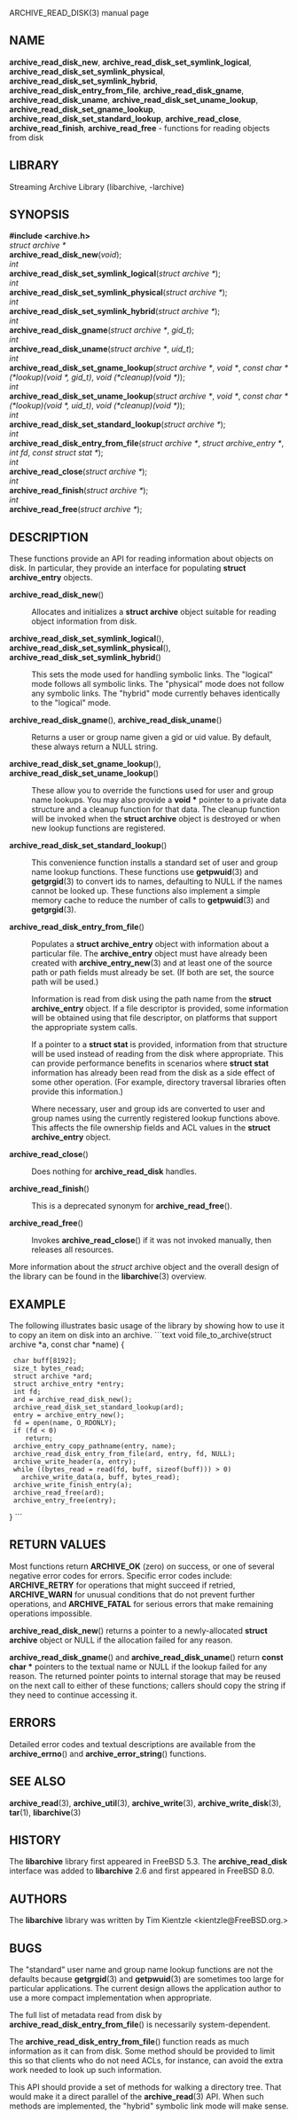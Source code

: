 ARCHIVE_READ_DISK(3) manual page 
== NAME == 
'''archive_read_disk_new''', 
'''archive_read_disk_set_symlink_logical''', 
'''archive_read_disk_set_symlink_physical''', 
'''archive_read_disk_set_symlink_hybrid''', 
'''archive_read_disk_entry_from_file''', 
'''archive_read_disk_gname''', 
'''archive_read_disk_uname''', 
'''archive_read_disk_set_uname_lookup''', 
'''archive_read_disk_set_gname_lookup''', 
'''archive_read_disk_set_standard_lookup''', 
'''archive_read_close''', 
'''archive_read_finish''', 
'''archive_read_free''' 
- functions for reading objects from disk 
== LIBRARY == 
Streaming Archive Library (libarchive, -larchive) 
== SYNOPSIS == 
'''<nowiki>#include <archive.h></nowiki>''' 
<br> 
''struct archive *'' 
<br> 
'''archive_read_disk_new'''(''void''); 
<br> 
''int'' 
<br> 
'''archive_read_disk_set_symlink_logical'''(''struct archive *''); 
<br> 
''int'' 
<br> 
'''archive_read_disk_set_symlink_physical'''(''struct archive *''); 
<br> 
''int'' 
<br> 
'''archive_read_disk_set_symlink_hybrid'''(''struct archive *''); 
<br> 
''int'' 
<br> 
'''archive_read_disk_gname'''(''struct archive *'', ''gid_t''); 
<br> 
''int'' 
<br> 
'''archive_read_disk_uname'''(''struct archive *'', ''uid_t''); 
<br> 
''int'' 
<br> 
'''archive_read_disk_set_gname_lookup'''(''struct archive *'', ''void *'', ''const char *(*lookup)(void *, gid_t)'', ''void (*cleanup)(void *)''); 
<br> 
''int'' 
<br> 
'''archive_read_disk_set_uname_lookup'''(''struct archive *'', ''void *'', ''const char *(*lookup)(void *, uid_t)'', ''void (*cleanup)(void *)''); 
<br> 
''int'' 
<br> 
'''archive_read_disk_set_standard_lookup'''(''struct archive *''); 
<br> 
''int'' 
<br> 
'''archive_read_disk_entry_from_file'''(''struct archive *'', ''struct archive_entry *'', ''int fd'', ''const struct stat *''); 
<br> 
''int'' 
<br> 
'''archive_read_close'''(''struct archive *''); 
<br> 
''int'' 
<br> 
'''archive_read_finish'''(''struct archive *''); 
<br> 
''int'' 
<br> 
'''archive_read_free'''(''struct archive *''); 
== DESCRIPTION == 
These functions provide an API for reading information about 
objects on disk. 
In particular, they provide an interface for populating 
'''struct archive_entry''' 
objects. 
<dl> 
<dt>'''archive_read_disk_new'''()</dt><dd> 
Allocates and initializes a 
'''struct archive''' 
object suitable for reading object information from disk. 
</dd><dt> 
'''archive_read_disk_set_symlink_logical'''(), 
'''archive_read_disk_set_symlink_physical'''(), 
'''archive_read_disk_set_symlink_hybrid'''() 
</dt> <dd> 
This sets the mode used for handling symbolic links. 
The 
"logical" 
mode follows all symbolic links. 
The 
"physical" 
mode does not follow any symbolic links. 
The 
"hybrid" 
mode currently behaves identically to the 
"logical" 
mode. 
</dd><dt> 
'''archive_read_disk_gname'''(), 
'''archive_read_disk_uname'''() 
</dt> <dd> 
Returns a user or group name given a gid or uid value. 
By default, these always return a NULL string. 
</dd><dt> 
'''archive_read_disk_set_gname_lookup'''(), 
'''archive_read_disk_set_uname_lookup'''() 
</dt> <dd> 
These allow you to override the functions used for 
user and group name lookups. 
You may also provide a 
'''void *''' 
pointer to a private data structure and a cleanup function for 
that data. 
The cleanup function will be invoked when the 
'''struct archive''' 
object is destroyed or when new lookup functions are registered. 
</dd><dt>'''archive_read_disk_set_standard_lookup'''()</dt><dd> 
This convenience function installs a standard set of user 
and group name lookup functions. 
These functions use 
'''getpwuid'''(3) 
and 
'''getgrgid'''(3) 
to convert ids to names, defaulting to NULL if the names cannot 
be looked up. 
These functions also implement a simple memory cache to reduce 
the number of calls to 
'''getpwuid'''(3) 
and 
'''getgrgid'''(3). 
</dd><dt>'''archive_read_disk_entry_from_file'''()</dt><dd> 
Populates a 
'''struct archive_entry''' 
object with information about a particular file. 
The 
'''archive_entry''' 
object must have already been created with 
'''archive_entry_new'''(3) 
and at least one of the source path or path fields must already be set. 
(If both are set, the source path will be used.) 

Information is read from disk using the path name from the 
'''struct archive_entry''' 
object. 
If a file descriptor is provided, some information will be obtained using 
that file descriptor, on platforms that support the appropriate 
system calls. 

If a pointer to a 
'''struct stat''' 
is provided, information from that structure will be used instead 
of reading from the disk where appropriate. 
This can provide performance benefits in scenarios where 
'''struct stat''' 
information has already been read from the disk as a side effect 
of some other operation. 
(For example, directory traversal libraries often provide this information.) 

Where necessary, user and group ids are converted to user and group names 
using the currently registered lookup functions above. 
This affects the file ownership fields and ACL values in the 
'''struct archive_entry''' 
object. 
</dd><dt>'''archive_read_close'''()</dt><dd> 
Does nothing for 
'''archive_read_disk''' 
handles. 
</dd><dt>'''archive_read_finish'''()</dt><dd> 
This is a deprecated synonym for 
'''archive_read_free'''(). 
</dd><dt>'''archive_read_free'''()</dt><dd> 
Invokes 
'''archive_read_close'''() 
if it was not invoked manually, then releases all resources. 
</dd></dl> 
More information about the 
''struct'' archive 
object and the overall design of the library can be found in the 
'''libarchive'''(3) 
overview. 
== EXAMPLE == 
The following illustrates basic usage of the library by 
showing how to use it to copy an item on disk into an archive. 
```text
void
file_to_archive(struct archive *a, const char *name)
{
  char buff[8192];
  size_t bytes_read;
  struct archive *ard;
  struct archive_entry *entry;
  int fd;
  ard = archive_read_disk_new();
  archive_read_disk_set_standard_lookup(ard);
  entry = archive_entry_new();
  fd = open(name, O_RDONLY);
  if (fd < 0)
     return;
  archive_entry_copy_pathname(entry, name);
  archive_read_disk_entry_from_file(ard, entry, fd, NULL);
  archive_write_header(a, entry);
  while ((bytes_read = read(fd, buff, sizeof(buff))) > 0)
    archive_write_data(a, buff, bytes_read);
  archive_write_finish_entry(a);
  archive_read_free(ard);
  archive_entry_free(entry);
}
```
== RETURN VALUES == 
Most functions return 
'''ARCHIVE_OK''' 
(zero) on success, or one of several negative 
error codes for errors. 
Specific error codes include: 
'''ARCHIVE_RETRY''' 
for operations that might succeed if retried, 
'''ARCHIVE_WARN''' 
for unusual conditions that do not prevent further operations, and 
'''ARCHIVE_FATAL''' 
for serious errors that make remaining operations impossible. 

'''archive_read_disk_new'''() 
returns a pointer to a newly-allocated 
'''struct archive''' 
object or NULL if the allocation failed for any reason. 

'''archive_read_disk_gname'''() 
and 
'''archive_read_disk_uname'''() 
return 
'''const char *''' 
pointers to the textual name or NULL if the lookup failed for any reason. 
The returned pointer points to internal storage that 
may be reused on the next call to either of these functions; 
callers should copy the string if they need to continue accessing it. 
== ERRORS == 
Detailed error codes and textual descriptions are available from the 
'''archive_errno'''() 
and 
'''archive_error_string'''() 
functions. 
== SEE ALSO == 
'''archive_read'''(3), 
'''archive_util'''(3), 
'''archive_write'''(3), 
'''archive_write_disk'''(3), 
'''tar'''(1), 
'''libarchive'''(3) 
== HISTORY == 
The 
'''libarchive''' 
library first appeared in 
FreeBSD 5.3. 
The 
'''archive_read_disk''' 
interface was added to 
'''libarchive''' 2.6 
and first appeared in 
FreeBSD 8.0. 
== AUTHORS == 
The 
'''libarchive''' 
library was written by 
Tim Kientzle  &lt;kientzle@FreeBSD.org.&gt; 
== BUGS == 
The 
"standard" 
user name and group name lookup functions are not the defaults because 
'''getgrgid'''(3) 
and 
'''getpwuid'''(3) 
are sometimes too large for particular applications. 
The current design allows the application author to use a more 
compact implementation when appropriate. 

The full list of metadata read from disk by 
'''archive_read_disk_entry_from_file'''() 
is necessarily system-dependent. 

The 
'''archive_read_disk_entry_from_file'''() 
function reads as much information as it can from disk. 
Some method should be provided to limit this so that clients who 
do not need ACLs, for instance, can avoid the extra work needed 
to look up such information. 

This API should provide a set of methods for walking a directory tree. 
That would make it a direct parallel of the 
'''archive_read'''(3) 
API. 
When such methods are implemented, the 
"hybrid" 
symbolic link mode will make sense. 
